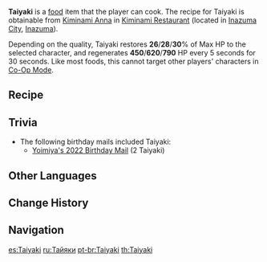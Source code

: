{{Food Infobox
|id              = 108331
|image           = Item Taiyaki.png
|description     = A snack shaped like a snapper.
|desc_suspicious = The filling is way too sweet, with a single small bite leaving you in dire need of some water to wash it all down. Even the sweetest of teeth will find stomaching this a rather tall order.
|desc_basic      = The crisp exterior wraps the sweet filling within and is very popular amongst Inazumans. It is said that in the beginning, this was just a cylindrical snack, but constant improvements wound up shaping it into the cutesy image of a fish.
|desc_delicious  = Fresh out of the oven, this taiyaki gives off a titillating aroma while it is still a mite scalding to the touch. A single bite causes the sweetness to melt in your mouth instantly. The feeling is akin to watching a fish in a pool bathed in sunset's gleam, it's scales attaining a golden sheen.
|type            = Recovery Dishes
|rarity          = 3
|effectType      = Regeneration
|effect          = Restores (var1)% of Max HP to the selected character. Regenerates (var2) HP every 5s for the next 30s.
|eff_att1        = HP Restore
|eff_att2        = HP Restore Percent
|eff_att3        = HP Regen
|region          = Inazuma
|eff_suspicious1 = 26
|eff_suspicious2 = 450
|eff_basic1      = 28
|eff_basic2      = 620
|eff_delicious1  = 30
|eff_delicious2  = 790
|recipe          = Sold by [[Kiminami Restaurant]]
}}

'''Taiyaki''' is a [[food]] item that the player can cook. The recipe for Taiyaki is obtainable from [[Kiminami Anna]] in [[Kiminami Restaurant]] (located in [[Inazuma City]], [[Inazuma]]).

Depending on the quality, Taiyaki restores '''26'''/'''28'''/'''30'''% of Max HP to the selected character, and regenerates '''450'''/'''620'''/'''790''' HP every 5 seconds for 30 seconds. Like most foods, this cannot target other players' characters in [[Co-Op Mode]].

==Recipe==
{{Recipe
|Sunsettia = 3
|Milk = 3
|Flour = 2
|Sugar = 2
|sort = Sunsettia,Milk,Flour,Sugar|type=Cooking
}}

==Trivia==
* The following birthday mails included Taiyaki:
** [[Birthday/Yoimiya#My Birthday...|Yoimiya's 2022 Birthday Mail]] (2 Taiyaki)

==Other Languages==
{{Other Languages
|en      = Taiyaki
|zhs     = 日落鲷鱼烧
|zhs_rm  = Rìluò Diāoyúshāo
|zht     = 日落鯛魚燒
|zht_rm  = Rìluò Diāoyúshāo
|zh_tl   = Sunset Taiyaki
|ja      = 夕暮れの鯛焼き
|ja_rm   = Yuugure no Taiyaki
|ja_tl   = Sunset Taiyaki
|ko      = 일몰 붕어빵
|ko_rm   = Ilmol Bungeoppang
|ko_tl   = Sunset {{w|Bungeo-ppang}}
|es      = Taiyaki
|fr      = Taiyaki
|ru      = Тайяки
|th      = Taiyaki
|vi      = Bánh Cá Hoàng Hôn
|vi_tl   = 
|de      = Taiyaki
|id      = Taiyaki
|pt      = Taiyaki
}}

==Change History==
{{Change History|2.1}}

==Navigation==
{{Food Navbox}}

[[es:Taiyaki]]
[[ru:Тайяки]]
[[pt-br:Taiyaki]]
[[th:Taiyaki]]